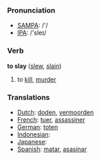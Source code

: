 === Pronunciation ===
*[[w:SAMPA|SAMPA]]: /'/
*[[w:IPA|IPA]]: /'sleɪ/

=== Verb ===

'''to slay''' ([[slew]], [[slain]])

# to [[kill]], [[murder]]

=== Translations ===
*[[Dutch]]: [[doden]], [[vermoorden]]
*[[French]]: [[tuer]], [[assassiner]]
*[[German]]: [[toten]]
*[[Indonesian]]: [[]]
*[[Japanese]]: [[]]
*[[Spanish]]: [[matar]], [[asasinar]]